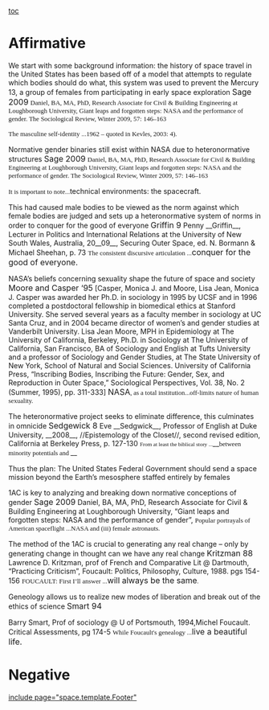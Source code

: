 [[toc]]
=Affirmative= 
We start with some background information: the history of space travel in the United States has been based off of a model that attempts to regulate which bodies should do what, this system was used to prevent the Mercury 13, a group of females from participating in early space exploration
<span style="font-size: 16px;">Sage 2009</span>
<span style="font-family: 'Times New Roman','serif'; font-size: 13px;">Daniel, BA, MA, PhD, Research Associate for Civil & Building Engineering at Loughborough University, Giant leaps and forgotten steps: NASA and the performance of gender. The Sociological Review, Winter 2009, 57: 146–163</span>

<span style="font-family: 'Times New Roman','serif'; font-size: 13px;">The masculine self-identity ...1962 – quoted in Kevles, 2003: 4). </span>


Normative gender binaries still exist within NASA due to heteronormative structures
<span style="font-size: 16px;">Sage 2009</span>
<span style="font-family: 'Times New Roman','serif'; font-size: 13px;">Daniel, BA, MA, PhD, Research Associate for Civil & Building Engineering at Loughborough University, Giant leaps and forgotten steps: NASA and the performance of gender. The Sociological Review, Winter 2009, 57: 146–163</span>

<span style="font-family: 'Times New Roman','serif'; font-size: 13px;">It is important to note...</span>technical environments: the spacecraft.


This had caused male bodies to be viewed as the norm against which female bodies are judged and sets up a heteronormative system of norms in order to conquer for the good of everyone
<span style="font-size: 16px;">Griffin 9</span>
Penny __Griffin__, Lecturer in Politics and International Relations at the University of New South Wales, Australia, 20__09__, Securing Outer Space, ed. N. Bormann & Michael Sheehan, p. 73
<span style="font-family: 'Times New Roman','serif'; font-size: 13px;">The consistent discursive articulation ...</span><span style="font-size: 16px;">conquer for the good of everyone.</span>


NASA’s beliefs concerning sexuality shape the future of space and society
<span style="font-size: 16px;">Moore and Casper ‘95</span>
[Casper, Monica J. and Moore, Lisa Jean, Monica J. Casper was awarded her Ph.D. in sociology in 1995 by UCSF and in 1996 completed a postdoctoral fellowship in biomedical ethics at Stanford University. She served several years as a faculty member in sociology at UC Santa Cruz, and in 2004 became director of women’s and gender studies at Vanderbilt University. Lisa Jean Moore, MPH in Epidemiology at The University of California, Berkeley, Ph.D. in Sociology at The University of California, San Francisco, BA of Sociology and English at Tufts University and a professor of Sociology and Gender Studies, at The State University of New York, School of Natural and Social Sciences. University of California Press, “Inscribing Bodies, Inscribing the Future: Gender, Sex, and Reproduction in Outer Space,” Sociological Perspectives, Vol. 38, No. 2 (Summer, 1995), pp. 311-333]
<span style="font-size: 16px;">NASA</span><span style="font-family: 'Times New Roman','serif'; font-size: 13px;">, as a total institution...off-limits nature of human sexuality.</span>


The heteronormative project seeks to eliminate difference, this culminates in omnicide
<span style="font-size: 16px;">Sedgewick 8</span>
Eve __Sedgwick__, Professor of English at Duke University, __2008__, //Epistemology of the Closet//, second revised edition, California at Berkeley Press, p. 127-130
<span style="font-family: 'Times New Roman','serif'; font-size: 11px;">From at least the biblical story ...</span>__<span style="font-family: 'Times New Roman','serif'; font-size: 13px;">between minority potentials and </span>__

Thus the plan: The United States Federal Government should send a space mission beyond the Earth’s mesosphere staffed entirely by females

1AC is key to analyzing and breaking down normative conceptions of gender
<span style="font-size: 16px;">Sage 2009</span>
Daniel, BA, MA, PhD, Research Associate for Civil & Building Engineering at Loughborough University, “Giant leaps and forgotten steps: NASA and the performance of gender”,
<span style="font-family: 'Times New Roman','serif'; font-size: 13px;">Popular portrayals of American spaceflight ...NASA and (iii) female astronauts.</span>


The method of the 1AC is crucial to generating any real change – only by generating change in thought can we have any real change
<span style="font-size: 16px;">Kritzman 88</span>
Lawrence D. Kritzman, prof of French and Comparative Lit @ Dartmouth, “Practicing Criticism”, Foucault: Politics, Philosophy, Culture, 1988. pgs 154-156
<span style="font-family: 'Times New Roman','serif'; font-size: 13px;">FOUCAULT: First I’ll answer ...</span><span style="font-size: 16px;">will always be the same</span><span style="font-family: 'Times New Roman','serif'; font-size: 13px;">.</span>


Geneology allows us to realize new modes of liberation and break out of the ethics of science
<span style="font-size: 16px;">Smart 94</span>

Barry Smart, Prof of sociology @ U of Portsmouth, 1994,Michel Foucault. Critical Assessments, pg 174-5
<span style="font-family: 'times new roman','serif'; font-size: 13px;">While Foucault's genealogy ...</span><span style="font-size: 16px;">live a beautiful life.</span>
=Negative= 

[[include page="space.template.Footer"]]